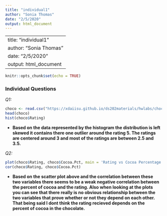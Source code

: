 ```yaml
---
title: "individual1"
author: "Sonia Thomas"
date: "2/5/2020"
output: html_document
---
```


---
title: "individual1"
author: "Sonia Thomas"
date: "2/5/2020"
output: html_document
---

```r
knitr::opts_chunk$set(echo = TRUE)
```

### Individual Questions

*Q1:*
```r
choco <- read.csv("https://xdaiisu.github.io/ds202materials/hwlabs/choco.csv")
head(choco)
hist(choco$Rating)

```

- **Based on the data represented by the histogram the distribution is left skewed it contains there one outlier around the rating 5. The ratings are centered around 3 and most of the ratings are between 2.5 and 3.5.**

*Q2:*
```r
plot(choco$Rating, choco$Cocoa.Pct, main = 'Rating vs Cocoa Percentage')
cor(choco$Rating, choco$Cocoa.Pct)

```

- **Based on the scatter plot above and the correlation between these two variables there seems to be a weak negative correlation between the percent of cocoa and the rating. Also when looking at the plots you can see that there really is no obvious relationship between the two variables that prove whether or not they depend on each other. That being said I dont think the rating recieved depends on the percent of cocoa in the chocolate. **

